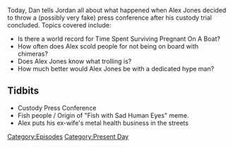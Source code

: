 {{DEFAULTSORT:
    #_EPISODE_0035:Custody Press Conference
}}{{Episode
    | title           = Custody Press Conference
    | caption         = Listen to this episode on [https://knowledgefight.libsyn.com/knowledge-fight-custody-press-conference Libsyn] [https://open.spotify.com/episode/55vun0SPTk7T69k27Xo0jc Spotify], Read the [[Transcript/35: Custody Press Conference|Unofficial Transcript]]
    | episodeNumber   = 35
    | length          = 02:07:46
    | airDate         = May 1, 2017
    | episodeType     = [[:Category:Present Day|Present Day]]
    | oocDrop         = It's fun to laugh at Alex Jones!
    | previousEpisode = [[34: April 25, 2017]]
    | nextEpisode     = [[36: June 29, 2015]]
}}

{{Stub}}

Today, Dan tells Jordan all about what happened when Alex Jones decided to throw a (possibly very fake) press conference after his custody trial concluded. Topics covered include:

*Is there a world record for Time Spent Surviving Pregnant On A Boat?
*How often does Alex scold people for not being on board with chimeras?
*Does Alex Jones know what trolling is?
*How much better would Alex Jones be with a dedicated hype man?

==Tidbits==

*Custody Press Conference
*Fish people / Origin of "Fish with Sad Human Eyes" meme.
*Alex puts his ex-wife's metal health business in the streets

[[Category:Episodes]]
[[Category:Present Day]]
